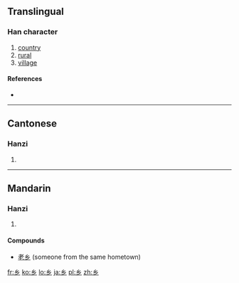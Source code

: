 {{also|鄉|鄕}}<!-- may be replaced by zh-forms -->
==Translingual==

===Han character===
{{Han char|rn=52|rad=幺|as=00|sn=3|four=|canj=女女竹 (VVH)}}

# [[country]]
# [[rural]]
# [[village]]

====References====
* {{Han ref|kx=0084.051|hdz=10051.050|uh=4E61|ud=20065}}

----

==Cantonese==

===Hanzi===
{{yue-hanzi|jyut=|y=heung1|tra=鄉}}

# {{defn|lang=yue|sort=幺00}}

----

==Mandarin==

===Hanzi===
{{cmn-hanzi|tra=鄉|pin=[[xiāng]] ([[xiang1]])|wg=hsiang<sup>1</sup>}}
#{{defn|lang=cmn|sort=幺00}}

====Compounds====
*[[老乡]] (someone from the same hometown)

[[fr:乡]]
[[ko:乡]]
[[lo:乡]]
[[ja:乡]]
[[pl:乡]]
[[zh:乡]]